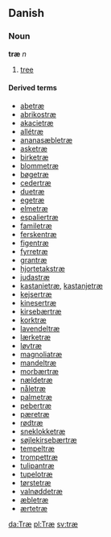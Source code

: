 ==Danish==
===Noun===
'''træ''' ''n''

# [[tree]]

====Derived terms====
*[[abetræ]]
*[[abrikostræ]]
*[[akacietræ]]
*[[allétræ]]
*[[ananasæbletræ]]
*[[asketræ]]
*[[birketræ]]
*[[blommetræ]]
*[[bøgetræ]]
*[[cedertræ]]
*[[duetræ]]
*[[egetræ]]
*[[elmetræ]]
*[[espaliertræ]]
*[[familetræ]]
*[[ferskentræ]]
*[[figentræ]]
*[[fyrretræ]]
*[[grantræ]]
*[[hjortetakstræ]]
*[[judastræ]]
*[[kastanietræ]], [[kastanjetræ]]<!-- one might be wrong -->
*[[kejsertræ]]
*[[kinesertræ]]
*[[kirsebærtræ]]
*[[korktræ]]
*[[lavendeltræ]]
*[[lærketræ]]
*[[løvtræ]]
*[[magnoliatræ]]
*[[mandeltræ]]
*[[morbærtræ]]
*[[nældetræ]]
*[[nåletræ]]
*[[palmetræ]]
*[[pebertræ]]
*[[pæretræ]]
*[[rødtræ]]
*[[sneklokketræ]]
*[[søjlekirsebærtræ]]
*[[tempeltræ]]
*[[trompettræ]]
*[[tulipantræ]]
*[[tupelotræ]]
*[[tørstetræ]]
*[[valnøddetræ]]
*[[æbletræ]]
*[[ærtetræ]]

[[da:Træ]]
[[pl:Træ]]
[[sv:træ]]
